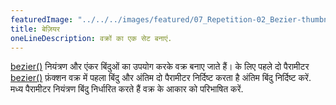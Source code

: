 ---
featuredImage: "../../../images/featured/07_Repetition-02_Bezier-thumbnail.png"
title: बेज़ियर
oneLineDescription: वक्रों का एक सेट बनाएं.
---

<a href="/reference/#/p5/bezier/" target='_blank'>bezier()</a> 
नियंत्रण और एंकर बिंदुओं का उपयोग करके वक्र बनाए जाते हैं।
के लिए पहले दो पैरामीटर
<a href='https://p5js.org/reference/#/p5/bezier' target='_blank'>bezier()</a>
फ़ंक्शन वक्र में पहला बिंदु और अंतिम दो पैरामीटर निर्दिष्ट करता है
अंतिम बिंदु निर्दिष्ट करें. मध्य पैरामीटर नियंत्रण बिंदु निर्धारित करते हैं
वक्र के आकार को परिभाषित करें.